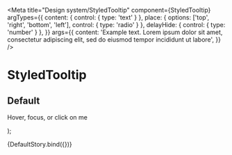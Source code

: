 
<Meta
  title="Design system/StyledTooltip"
  component={StyledTooltip}
  argTypes={{
    content: { control: { type: 'text' } },
    place: { options: ['top', 'right', 'bottom', 'left'], control: { type: 'radio' } },
    delayHide: { control: { type: 'number' } },
  }}
  args={{
    content:
      'Example text. Lorem ipsum dolor sit amet, consectetur adipiscing elit, sed do eiusmod tempor incididunt ut labore',
  }}
/>

# StyledTooltip

## Default

  <Box mt={5} mx={7}>
    <StyledTooltip {...props}>
      <P fontSize={16}>Hover, focus, or click on me </P>
    </StyledTooltip>
  </Box>
);

<Story name="Default">{DefaultStory.bind({})}</Story>

<ArgsTable story="Default" />
